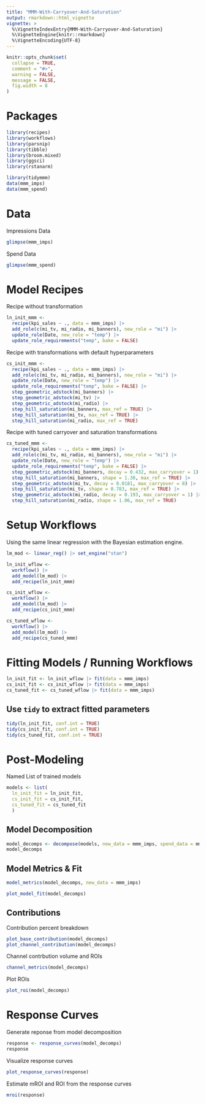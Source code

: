 ```yaml
---
title: "MMM-With-Carryover-And-Saturation"
output: rmarkdown::html_vignette
vignette: >
  %\VignetteIndexEntry{MMM-With-Carryover-And-Saturation}
  %\VignetteEngine{knitr::rmarkdown}
  %\VignetteEncoding{UTF-8}
---
```


```r
knitr::opts_chunk$set(
  collapse = TRUE,
  comment = "#>",
  warning = FALSE,
  message = FALSE,
  fig.width = 8
)
```

# Packages

```r
library(recipes)
library(workflows)
library(parsnip)
library(tibble)
library(broom.mixed)
library(ggsci)
library(rstanarm)

library(tidymmm)
data(mmm_imps)
data(mmm_spend)
```

# Data

Impressions Data
```r
glimpse(mmm_imps)
```
Spend Data
```r
glimpse(mmm_spend)
```

# Model Recipes

Recipe without transformation
```r
ln_init_mmm <-
  recipe(kpi_sales ~ ., data = mmm_imps) |>
  add_role(c(mi_tv, mi_radio, mi_banners), new_role = "mi") |>
  update_role(Date, new_role = "temp") |>
  update_role_requirements("temp", bake = FALSE)
```

Recipe with transformations with default hyperparameters
```r
cs_init_mmm <-
  recipe(kpi_sales ~ ., data = mmm_imps) |>
  add_role(c(mi_tv, mi_radio, mi_banners), new_role = "mi") |>
  update_role(Date, new_role = "temp") |>
  update_role_requirements("temp", bake = FALSE) |>
  step_geometric_adstock(mi_banners) |>
  step_geometric_adstock(mi_tv) |>
  step_geometric_adstock(mi_radio) |>
  step_hill_saturation(mi_banners, max_ref = TRUE) |>
  step_hill_saturation(mi_tv, max_ref = TRUE) |>
  step_hill_saturation(mi_radio, max_ref = TRUE)
```

Recipe with tuned carryover and saturation transformations
```r
cs_tuned_mmm <-
  recipe(kpi_sales ~ ., data = mmm_imps) |>
  add_role(c(mi_tv, mi_radio, mi_banners), new_role = "mi") |>
  update_role(Date, new_role = "temp") |>
  update_role_requirements("temp", bake = FALSE) |>
  step_geometric_adstock(mi_banners, decay = 0.432, max_carryover = 1) |> 
  step_hill_saturation(mi_banners, shape = 1.30, max_ref = TRUE) |> 
  step_geometric_adstock(mi_tv, decay = 0.0181, max_carryover = 8) |> 
  step_hill_saturation(mi_tv, shape = 0.783, max_ref = TRUE) |> 
  step_geometric_adstock(mi_radio, decay = 0.193, max_carryover = 1) |> 
  step_hill_saturation(mi_radio, shape = 1.06, max_ref = TRUE)
```

# Setup Workflows

Using the same linear regression with the Bayesian estimation engine.

```r
lm_mod <- linear_reg() |> set_engine("stan")

ln_init_wflow <-
  workflow() |>
  add_model(lm_mod) |>
  add_recipe(ln_init_mmm)

cs_init_wflow <-
  workflow() |>
  add_model(lm_mod) |>
  add_recipe(cs_init_mmm)

cs_tuned_wflow <-
  workflow() |>
  add_model(lm_mod) |>
  add_recipe(cs_tuned_mmm)
```


# Fitting Models / Running Workflows

```r
ln_init_fit <- ln_init_wflow |> fit(data = mmm_imps)
cs_init_fit <- cs_init_wflow |> fit(data = mmm_imps)
cs_tuned_fit <- cs_tuned_wflow |> fit(data = mmm_imps)
```

## Use `tidy` to extract fitted parameters

```r
tidy(ln_init_fit, conf.int = TRUE)
tidy(cs_init_fit, conf.int = TRUE)
tidy(cs_tuned_fit, conf.int = TRUE)
```

# Post-Modeling

Named List of trained models
```r
models <- list(
  ln_init_fit = ln_init_fit,
  cs_init_fit = cs_init_fit,
  cs_tuned_fit = cs_tuned_fit
  )
```

## Model Decomposition
```r
model_decomps <- decompose(models, new_data = mmm_imps, spend_data = mmm_spend)
model_decomps
```

## Model Metrics & Fit
```r
model_metrics(model_decomps, new_data = mmm_imps)
```

```r
plot_model_fit(model_decomps)
```


## Contributions

Contribution percent breakdown
```r
plot_base_contribution(model_decomps)
plot_channel_contribution(model_decomps)
```


Channel contrbution volume and ROIs
```r
channel_metrics(model_decomps)
```

Plot ROIs
```r
plot_roi(model_decomps)
```

# Response Curves

Generate reponse from model decomposition
```r
response <- response_curves(model_decomps)
response
```

Visualize response curves
```r
plot_response_curves(response)
```

Estimate mROI and ROI from the response curves
```r
mroi(response)
```


